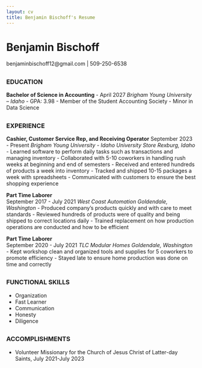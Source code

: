 ```yaml
---
layout: cv
title: Benjamin Bischoff's Resume
---
```

# Benjamin Bischoff
benjaminbischoff12@gmail.com | 509-250-6538

## 
### EDUCATION
__Bachelor of Science in Accounting__
- April 2027
*Brigham Young University – Idaho*
- GPA: 3.98
- Member of the Student Accounting Society
- Minor in Data Science

##
### EXPERIENCE

__Cashier, Customer Service Rep, and Receiving Operator__
September 2023 - Present
*Brigham Young University - Idaho University Store*	
*Rexburg, Idaho*
- Learned software to perform daily tasks such as transactions and managing inventory
- Collaborated with 5-10 coworkers in handling rush weeks at beginning and end of semesters
- Received and entered hundreds of products a week into inventory
- Tracked and shipped 10-15 packages a week with spreadsheets
- Communicated with customers to ensure the best shopping experience
 
__Part Time Laborer__	
September 2017 - July 2021
*West Coast Automation*	
*Goldendale, Washington*
- Produced company's products quickly and with care to meet standards
- Reviewed hundreds of products were of quality and being shipped to correct locations daily
- Trained replacement on how production operations are conducted and how to be efficient

__Part Time Laborer__	
September 2020 - July 2021
*TLC Modular Homes*
*Goldendale, Washington*
- Kept workshop clean and organized tools and supplies for 5 coworkers to promote efficiency
- Stayed late to ensure home production was done on time and correctly

##
### FUNCTIONAL SKILLS
- Organization
- Fast Learner
- Communication
- Honesty
- Diligence

##
### ACCOMPLISHMENTS
- Volunteer Missionary for the Church of Jesus Christ of Latter-day Saints, July 2021-July 2023
<!-- ### Footer

Last updated: April 2025 -->